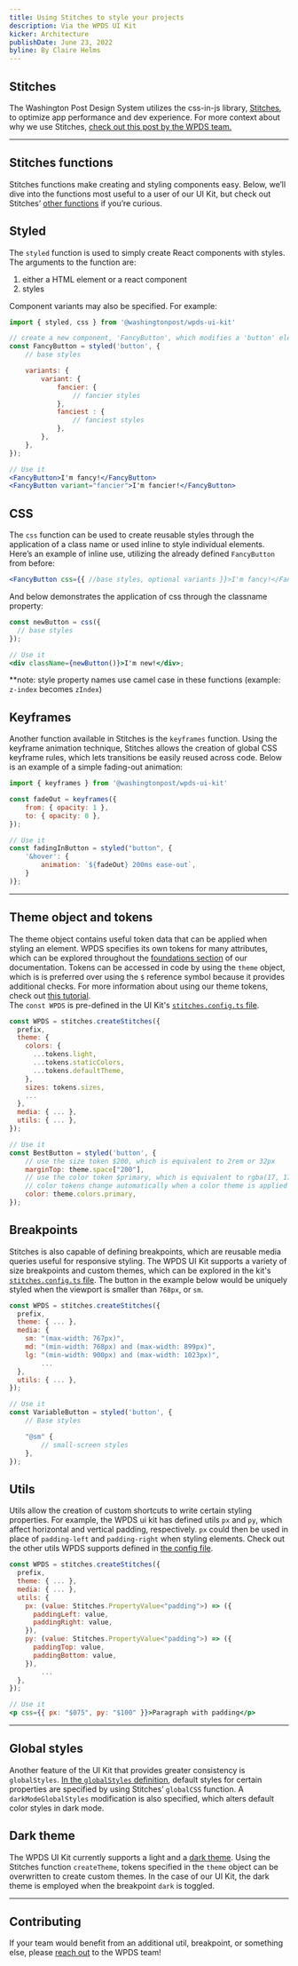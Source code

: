```yaml
---
title: Using Stitches to style your projects
description: Via the WPDS UI Kit
kicker: Architecture
publishDate: June 23, 2022
byline: By Claire Helms
---
```


## Stitches

The Washington Post Design System utilizes the css-in-js library, [Stitches](https://stitches.dev/), to optimize app performance and dev experience. For more context about why we use Stitches, [check out this post by the WPDS team.](https://build.washingtonpost.com/resources/architecture/stitches#Supporting%20Community)

---

## Stitches functions

Stitches functions make creating and styling components easy. Below, we’ll dive into the functions most useful to a user of our UI Kit, but check out Stitches’ [other functions](https://stitches.dev/docs/api) if you’re curious.

## Styled

The `styled` function is used to simply create React components with styles. The arguments to the function are:

1. either a HTML element or a react component
2. styles

Component variants may also be specified. For example:

```jsx
import { styled, css } from '@washingtonpost/wpds-ui-kit'

// create a new component, 'FancyButton', which modifies a 'button' element
const FancyButton = styled('button', {
	// base styles

	variants: {
		variant: {
			fancier: {
				// fancier styles
			},
			fanciest : {
				// fanciest styles
			},
		},
	},
});

// Use it
<FancyButton>I'm fancy!</FancyButton>
<FancyButton variant="fancier">I'm fancier!</FancyButton>
```

## CSS

The `css` function can be used to create reusable styles through the application of a class name or used inline to style individual elements. Here’s an example of inline use, utilizing the already defined `FancyButton` from before:

```jsx
<FancyButton css={{ //base styles, optional variants }}>I'm fancy!</FancyButton>
```

And below demonstrates the application of css through the classname property:

```jsx
const newButton = css({
  // base styles
});

// Use it
<div className={newButton()}>I'm new!</div>;
```

\*\*note: style property names use camel case in these functions (example: `z-index` becomes `zIndex`)

## Keyframes

Another function available in Stitches is the `keyframes` function. Using the keyframe animation technique, Stitches allows the creation of global CSS keyframe rules, which lets transitions be easily reused across code. Below is an example of a simple fading-out animation:

```jsx
import { keyframes } from '@washingtonpost/wpds-ui-kit'

const fadeOut = keyframes({
	from: { opacity: 1 },
	to: { opacity: 0 },
});

// Use it
const fadingInButton = styled("button", {
	'&hover': {
		animation: `${fadeOut} 200ms ease-out`,
	}
)};
```

---

## Theme object and tokens

The theme object contains useful token data that can be applied when styling an element. WPDS specifies its own tokens for many attributes, which can be explored throughout the [foundations section](https://build.washingtonpost.com/#Foundations) of our documentation. Tokens can be accessed in code by using the `theme` object, which is is preferred over using the `$` reference symbol because it provides additional checks. For more information about using our theme tokens, check out [this tutorial](https://build.washingtonpost.com/resources/tutorials/how-to-use-our-theme).\
The `const WPDS` is pre-defined in the UI Kit's [`stitches.config.ts` file](https://github.com/washingtonpost/wpds-ui-kit/blob/main/ui/theme/src/stitches.config.ts).

```jsx
const WPDS = stitches.createStitches({
  prefix,
  theme: {
    colors: {
      ...tokens.light,
      ...tokens.staticColors,
      ...tokens.defaultTheme,
    },
    sizes: tokens.sizes,
    ...
  },
  media: { ... },
  utils: { ... },
});

// Use it
const BestButton = styled('button', {
	// use the size token $200, which is equivalent to 2rem or 32px
	marginTop: theme.space["200"],
	// use the color token $primary, which is equivalent to rgba(17, 17, 17, 1)
	// color tokens change automatically when a color theme is applied
	color: theme.colors.primary,
});
```

## Breakpoints

Stitches is also capable of defining breakpoints, which are reusable media queries useful for responsive styling. The WPDS UI Kit supports a variety of size breakpoints and custom themes, which can be explored in the kit's [`stitches.config.ts` file](https://github.com/washingtonpost/wpds-ui-kit/blob/main/ui/theme/src/stitches.config.ts). The button in the example below would be uniquely styled when the viewport is smaller than `768px`, or `sm`.

```jsx
const WPDS = stitches.createStitches({
  prefix,
  theme: { ... },
  media: {
    sm: "(max-width: 767px)",
    md: "(min-width: 768px) and (max-width: 899px)",
    lg: "(min-width: 900px) and (max-width: 1023px)",
		...
  },
  utils: { ... },
});

// Use it
const VariableButton = styled('button', {
	// Base styles

	"@sm" {
		// small-screen styles
	},
});
```

## Utils

Utils allow the creation of custom shortcuts to write certain styling properties. For example, the WPDS ui kit has defined utils `px` and `py`, which affect horizontal and vertical padding, respectively. `px` could then be used in place of `padding-left` and `padding-right` when styling elements. Check out the other utils WPDS supports defined in [the config file](https://github.com/washingtonpost/wpds-ui-kit/blob/main/ui/theme/src/stitches.config.ts).

```jsx
const WPDS = stitches.createStitches({
  prefix,
  theme: { ... },
  media: { ... },
  utils: {
    px: (value: Stitches.PropertyValue<"padding">) => ({
      paddingLeft: value,
      paddingRight: value,
    }),
    py: (value: Stitches.PropertyValue<"padding">) => ({
      paddingTop: value,
      paddingBottom: value,
    }),
		...
  },
});

// Use it
<p css={{ px: "$075", py: "$100" }}>Paragraph with padding</p>
```

---

## Global styles

Another feature of the UI Kit that provides greater consistency is `globalStyles`. [In the `globalStyles` definition](https://github.com/washingtonpost/wpds-ui-kit/blob/main/ui/theme/src/stitches.config.ts#L102), default styles for certain properties are specified by using Stitches’ `globalCSS` function. A `darkModeGlobalStyles` modification is also specified, which alters default color styles in dark mode.

## Dark theme

The WPDS UI Kit currently supports a light and a [dark theme](https://github.com/washingtonpost/wpds-ui-kit/blob/main/ui/theme/src/stitches.config.ts#L94). Using the Stitches function `createTheme`, tokens specified in the `theme` object can be overwritten to create custom themes. In the case of our UI Kit, the dark theme is employed when the breakpoint `dark` is toggled.

---

## Contributing

If your team would benefit from an additional util, breakpoint, or something else, please [reach out](https://build.washingtonpost.com/resources/process/support) to the WPDS team!
